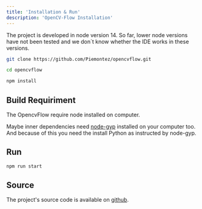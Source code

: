 ```yaml
---
title: 'Installation & Run'
description: 'OpenCV-Flow Installation'
---
```



The project is developed in node version 14. 
So far, lower node versions have not been tested and we don´t know whether the IDE works in these versions.

```bash
git clone https://github.com/Piemontez/opencvflow.git

cd opencvflow

npm install
```

## Build Requiriment
The OpencvFlow require node installed on computer. 

Maybe inner dependencies need [node-gyp](https://www.npmjs.com/package/node-gyp) installed on your computer too. 
And because of this you need the install Python as instructed by node-gyp.


## Run

```bash
npm run start
```

## Source

The project's source code is available on [github](https://github.com/piemontez/opencvflow).